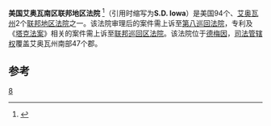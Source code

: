 {{Infobox U.S. district court
|district name =  美国艾奥瓦南区联邦地区法院
|abbrev = S.D. Iowa
|appeals to = 第八巡回
|map image name = SouthernDistrictIowa.jpg
|map image width = 200
|map image caption = 南区法院在艾奥瓦州的管辖区域
|seal = 
|seal size = 160
|established = 1882年7月20日 
|judges assigned = 3
|chief judge = James E. Gritzner
|official site = http://www.iasd.uscourts.gov/
}}

'''美国艾奥瓦南区联邦地区法院''' <ref name="中文名参考">{{cite web| url=http://ias.cass.cn/show/show_uswww_ls.asp?id=115| title=中文名参考| accessdate=2013-08-08}}{{dead link|date=2018年4月 |bot=InternetArchiveBot |fix-attempted=yes }}</ref>（引用时缩写为'''S.D. Iowa'''）是美国94个、[[艾奥瓦州|艾奥瓦州]]2个[[联邦地区法院|联邦地区法院]]之一。该法院审理后的案件需上诉至[[第八巡回法院|第八巡回法院]]，专利及《[[塔克法案|塔克法案]]》相关的案件需上诉至[[联邦巡回区法院|联邦巡回区法院]]。该法院位于[[德梅因|德梅因]]，[[司法管辖权|司法管辖权]]覆盖艾奥瓦州南部47个郡。

==参考==
{{reflist}}
{{联邦地区法院}}

[[Category:美国联邦地区法院|8]]